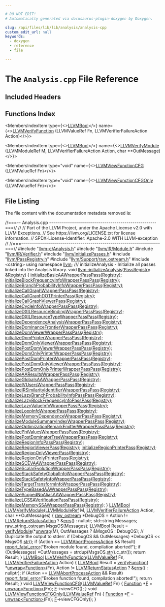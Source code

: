 ```yaml
---

# DO NOT EDIT!
# Automatically generated via docusaurus-plugin-doxygen by Doxygen.

slug: /api/files/lib/lib/analysis/analysis-cpp
custom_edit_url: null
keywords:
  - doxygen
  - reference
  - file

---
```





# The `Analysis.cpp` File Reference

<DoxygenPage pluginConfig={pluginConfig}>



## Included Headers

<IncludesList>
<IncludesListItem
  filePath="llvm-c/Analysis.h"
  permalink="/docs/api/files/include/include/llvm-c/analysis-h"
  isLocal="true" />
<IncludesListItem
  filePath="llvm/IR/Module.h"
  permalink="/docs/api/files/include/include/llvm/include/llvm/ir/module-h"
  isLocal="true" />
<IncludesListItem
  filePath="llvm/IR/Verifier.h"
  permalink="/docs/api/files/include/include/llvm/include/llvm/ir/verifier-h"
  isLocal="true" />
<IncludesListItem
  filePath="llvm/InitializePasses.h"
  permalink="/docs/api/files/include/include/llvm/initializepasses-h"
  isLocal="true" />
<IncludesListItem
  filePath="llvm/PassRegistry.h"
  permalink="/docs/api/files/include/include/llvm/passregistry-h"
  isLocal="true" />
<IncludesListItem
  filePath="llvm/Support/raw_ostream.h"
  permalink="/docs/api/files/include/include/llvm/include/llvm/support/raw-ostream-h"
  isLocal="true" />
<IncludesListItem
  filePath="cstring"
  permalink=""
  isLocal="false" />
</IncludesList>

## Functions Index

<MembersIndex>

<MembersIndexItem
  type={<><a href="/docs/api/groups/llvmcsupporttypes/#ga209de0bceb13179a973c6a45211617bd">LLVMBool</a></>}
  name={<><a href="/docs/api/groups/llvmcanalysis/#gadb658afcbf70a7e5d4d18ba01533bdb3">LLVMVerifyFunction</a> (LLVMValueRef Fn, LLVMVerifierFailureAction Action)</>}>
</MembersIndexItem>

<MembersIndexItem
  type={<><a href="/docs/api/groups/llvmcsupporttypes/#ga209de0bceb13179a973c6a45211617bd">LLVMBool</a></>}
  name={<><a href="/docs/api/groups/llvmcanalysis/#ga5645aec2d95116c0432a676db77b2cb0">LLVMVerifyModule</a> (LLVMModuleRef M, LLVMVerifierFailureAction Action, char &#42;&#42;OutMessage)</>}>
</MembersIndexItem>

<MembersIndexItem
  type="void"
  name={<><a href="/docs/api/groups/llvmcanalysis/#gaa274815dcbf1feb52a7ff95af03f996e">LLVMViewFunctionCFG</a> (LLVMValueRef Fn)</>}>
</MembersIndexItem>

<MembersIndexItem
  type="void"
  name={<><a href="/docs/api/groups/llvmcanalysis/#gabab46b2aaa31f86c0d5a428e1aaacf7c">LLVMViewFunctionCFGOnly</a> (LLVMValueRef Fn)</>}>
</MembersIndexItem>

</MembersIndex>


## File Listing

The file content with the documentation metadata removed is:

<ProgramListing>

<Link id="l00001" /><CodeLine lineNumber="1"><span class="doxyHighlightComment">//===-- Analysis.cpp ------------------------------------------------------===//</span></CodeLine>
<Link id="l00002" /><CodeLine lineNumber="2"><span class="doxyHighlightComment">//</span></CodeLine>
<Link id="l00003" /><CodeLine lineNumber="3"><span class="doxyHighlightComment">// Part of the LLVM Project, under the Apache License v2.0 with LLVM Exceptions.</span></CodeLine>
<Link id="l00004" /><CodeLine lineNumber="4"><span class="doxyHighlightComment">// See https://llvm.org/LICENSE.txt for license information.</span></CodeLine>
<Link id="l00005" /><CodeLine lineNumber="5"><span class="doxyHighlightComment">// SPDX-License-Identifier: Apache-2.0 WITH LLVM-exception</span></CodeLine>
<Link id="l00006" /><CodeLine lineNumber="6"><span class="doxyHighlightComment">//</span></CodeLine>
<Link id="l00007" /><CodeLine lineNumber="7"><span class="doxyHighlightComment">//===----------------------------------------------------------------------===//</span></CodeLine>
<Link id="l00008" /><CodeLine lineNumber="8"></CodeLine>
<Link id="l00009" /><CodeLine lineNumber="9"><span class="doxyHighlightPreprocessor">#include &quot;<a href="/docs/api/files/include/include/llvm-c/analysis-h">llvm-c/Analysis.h</a>&quot;</span></CodeLine>
<Link id="l00010" /><CodeLine lineNumber="10"><span class="doxyHighlightPreprocessor">#include &quot;<a href="/docs/api/files/include/include/llvm/include/llvm/ir/module-h">llvm/IR/Module.h</a>&quot;</span></CodeLine>
<Link id="l00011" /><CodeLine lineNumber="11"><span class="doxyHighlightPreprocessor">#include &quot;<a href="/docs/api/files/include/include/llvm/include/llvm/ir/verifier-h">llvm/IR/Verifier.h</a>&quot;</span></CodeLine>
<Link id="l00012" /><CodeLine lineNumber="12"><span class="doxyHighlightPreprocessor">#include &quot;<a href="/docs/api/files/include/include/llvm/initializepasses-h">llvm/InitializePasses.h</a>&quot;</span></CodeLine>
<Link id="l00013" /><CodeLine lineNumber="13"><span class="doxyHighlightPreprocessor">#include &quot;<a href="/docs/api/files/include/include/llvm/passregistry-h">llvm/PassRegistry.h</a>&quot;</span></CodeLine>
<Link id="l00014" /><CodeLine lineNumber="14"><span class="doxyHighlightPreprocessor">#include &quot;<a href="/docs/api/files/include/include/llvm/include/llvm/support/raw-ostream-h">llvm/Support/raw&#95;ostream.h</a>&quot;</span></CodeLine>
<Link id="l00015" /><CodeLine lineNumber="15"><span class="doxyHighlightPreprocessor">#include &lt;cstring&gt;</span></CodeLine>
<Link id="l00016" /><CodeLine lineNumber="16"></CodeLine>
<Link id="l00017" /><CodeLine lineNumber="17"><span class="doxyHighlightKeyword">using namespace </span><span class="doxyHighlight"><a href="/docs/api/namespaces/llvm">llvm</a>;</span></CodeLine>
<Link id="l00018" /><CodeLine lineNumber="18"></CodeLine>
<Link id="l00019" /><CodeLine lineNumber="19"><span class="doxyHighlightComment">/// initializeAnalysis - Initialize all passes linked into the Analysis library.</span></CodeLine>
<Link id="l00020" /><CodeLine lineNumber="20" lineLink="/docs/api/namespaces/llvm/#af8acef528a1219d64a9e4710e7544a4a"><span class="doxyHighlightKeywordType">void</span><span class="doxyHighlight"> <a href="/docs/api/namespaces/llvm/#af8acef528a1219d64a9e4710e7544a4a">llvm::initializeAnalysis</a>(<a href="/docs/api/classes/llvm/passregistry">PassRegistry</a> &amp;<a href="/docs/api/classes/llvm/registry">Registry</a>) &#123;</span></CodeLine>
<Link id="l00021" /><CodeLine lineNumber="21"><span class="doxyHighlight">  <a href="/docs/api/namespaces/llvm/#aac657448090f4052b1e4820de55c9876">initializeBasicAAWrapperPassPass</a>(<a href="/docs/api/classes/llvm/registry">Registry</a>);</span></CodeLine>
<Link id="l00022" /><CodeLine lineNumber="22"><span class="doxyHighlight">  <a href="/docs/api/namespaces/llvm/#a9921628521eefcf343b4c9333511e629">initializeBlockFrequencyInfoWrapperPassPass</a>(<a href="/docs/api/classes/llvm/registry">Registry</a>);</span></CodeLine>
<Link id="l00023" /><CodeLine lineNumber="23"><span class="doxyHighlight">  <a href="/docs/api/namespaces/llvm/#a46454b887dd0e0d87ac9c2fe3e0253d3">initializeBranchProbabilityInfoWrapperPassPass</a>(<a href="/docs/api/classes/llvm/registry">Registry</a>);</span></CodeLine>
<Link id="l00024" /><CodeLine lineNumber="24"><span class="doxyHighlight">  <a href="/docs/api/namespaces/llvm/#a635c94100ef417fcda0d96d5169ec791">initializeCallGraphWrapperPassPass</a>(<a href="/docs/api/classes/llvm/registry">Registry</a>);</span></CodeLine>
<Link id="l00025" /><CodeLine lineNumber="25"><span class="doxyHighlight">  <a href="/docs/api/namespaces/llvm/#a88c4a95e2b202dfe64ce54c4d9950518">initializeCallGraphDOTPrinterPass</a>(<a href="/docs/api/classes/llvm/registry">Registry</a>);</span></CodeLine>
<Link id="l00026" /><CodeLine lineNumber="26"><span class="doxyHighlight">  <a href="/docs/api/namespaces/llvm/#a1b7ba56ed93dfea84610b30f91722938">initializeCallGraphViewerPass</a>(<a href="/docs/api/classes/llvm/registry">Registry</a>);</span></CodeLine>
<Link id="l00027" /><CodeLine lineNumber="27"><span class="doxyHighlight">  <a href="/docs/api/namespaces/llvm/#a2453a452f326024e62ce569b67cad99b">initializeCycleInfoWrapperPassPass</a>(<a href="/docs/api/classes/llvm/registry">Registry</a>);</span></CodeLine>
<Link id="l00028" /><CodeLine lineNumber="28"><span class="doxyHighlight">  <a href="/docs/api/namespaces/llvm/#a73be36f65bab3c9b93799daa4b7d8c91">initializeDXILResourceBindingWrapperPassPass</a>(<a href="/docs/api/classes/llvm/registry">Registry</a>);</span></CodeLine>
<Link id="l00029" /><CodeLine lineNumber="29"><span class="doxyHighlight">  <a href="/docs/api/namespaces/llvm/#a1040101c14373334e205fa5e0c72a954">initializeDXILResourceTypeWrapperPassPass</a>(<a href="/docs/api/classes/llvm/registry">Registry</a>);</span></CodeLine>
<Link id="l00030" /><CodeLine lineNumber="30"><span class="doxyHighlight">  <a href="/docs/api/namespaces/llvm/#a2012e955cfa51d9c4ef4c7956590be76">initializeDependenceAnalysisWrapperPassPass</a>(<a href="/docs/api/classes/llvm/registry">Registry</a>);</span></CodeLine>
<Link id="l00031" /><CodeLine lineNumber="31"><span class="doxyHighlight">  <a href="/docs/api/namespaces/llvm/#a5bbf4dfc06326ab9d0d30ed95ba147d8">initializeDominanceFrontierWrapperPassPass</a>(<a href="/docs/api/classes/llvm/registry">Registry</a>);</span></CodeLine>
<Link id="l00032" /><CodeLine lineNumber="32"><span class="doxyHighlight">  <a href="/docs/api/namespaces/llvm/#a54bed66985f806b08e8954e468b93851">initializeDomViewerWrapperPassPass</a>(<a href="/docs/api/classes/llvm/registry">Registry</a>);</span></CodeLine>
<Link id="l00033" /><CodeLine lineNumber="33"><span class="doxyHighlight">  <a href="/docs/api/namespaces/llvm/#a2788af3d4da6b8848d4294a98131f882">initializeDomPrinterWrapperPassPass</a>(<a href="/docs/api/classes/llvm/registry">Registry</a>);</span></CodeLine>
<Link id="l00034" /><CodeLine lineNumber="34"><span class="doxyHighlight">  <a href="/docs/api/namespaces/llvm/#ad1bd02a791eb23a78ca40731786fb8d5">initializeDomOnlyViewerWrapperPassPass</a>(<a href="/docs/api/classes/llvm/registry">Registry</a>);</span></CodeLine>
<Link id="l00035" /><CodeLine lineNumber="35"><span class="doxyHighlight">  <a href="/docs/api/namespaces/llvm/#a2f83ae9638d40ba033bc400fd91a6901">initializePostDomViewerWrapperPassPass</a>(<a href="/docs/api/classes/llvm/registry">Registry</a>);</span></CodeLine>
<Link id="l00036" /><CodeLine lineNumber="36"><span class="doxyHighlight">  <a href="/docs/api/namespaces/llvm/#aacd9124913ed7d973786242879ab7717">initializeDomOnlyPrinterWrapperPassPass</a>(<a href="/docs/api/classes/llvm/registry">Registry</a>);</span></CodeLine>
<Link id="l00037" /><CodeLine lineNumber="37"><span class="doxyHighlight">  <a href="/docs/api/namespaces/llvm/#acf7048908b2f000581360e6b44ec44f2">initializePostDomPrinterWrapperPassPass</a>(<a href="/docs/api/classes/llvm/registry">Registry</a>);</span></CodeLine>
<Link id="l00038" /><CodeLine lineNumber="38"><span class="doxyHighlight">  <a href="/docs/api/namespaces/llvm/#af1b5ad84db3cfd1299d97fffb9fb9540">initializePostDomOnlyViewerWrapperPassPass</a>(<a href="/docs/api/classes/llvm/registry">Registry</a>);</span></CodeLine>
<Link id="l00039" /><CodeLine lineNumber="39"><span class="doxyHighlight">  <a href="/docs/api/namespaces/llvm/#a90785122eca447c7afe978a305202124">initializePostDomOnlyPrinterWrapperPassPass</a>(<a href="/docs/api/classes/llvm/registry">Registry</a>);</span></CodeLine>
<Link id="l00040" /><CodeLine lineNumber="40"><span class="doxyHighlight">  <a href="/docs/api/namespaces/llvm/#a6be8f201b39743a4b74f1ae1318a59b6">initializeAAResultsWrapperPassPass</a>(<a href="/docs/api/classes/llvm/registry">Registry</a>);</span></CodeLine>
<Link id="l00041" /><CodeLine lineNumber="41"><span class="doxyHighlight">  <a href="/docs/api/namespaces/llvm/#ab4d7c1fc837d2f4e33104b7c8f9d7f80">initializeGlobalsAAWrapperPassPass</a>(<a href="/docs/api/classes/llvm/registry">Registry</a>);</span></CodeLine>
<Link id="l00042" /><CodeLine lineNumber="42"><span class="doxyHighlight">  <a href="/docs/api/namespaces/llvm/#a8077964a219afba38d65b8e43ebb63a2">initializeIVUsersWrapperPassPass</a>(<a href="/docs/api/classes/llvm/registry">Registry</a>);</span></CodeLine>
<Link id="l00043" /><CodeLine lineNumber="43"><span class="doxyHighlight">  <a href="/docs/api/namespaces/llvm/#aa08a8e8f8a5ca6f473894b1e5bcb6343">initializeIRSimilarityIdentifierWrapperPassPass</a>(<a href="/docs/api/classes/llvm/registry">Registry</a>);</span></CodeLine>
<Link id="l00044" /><CodeLine lineNumber="44"><span class="doxyHighlight">  <a href="/docs/api/namespaces/llvm/#a3a76d6b508e1c444cc33b41eb78f4308">initializeLazyBranchProbabilityInfoPassPass</a>(<a href="/docs/api/classes/llvm/registry">Registry</a>);</span></CodeLine>
<Link id="l00045" /><CodeLine lineNumber="45"><span class="doxyHighlight">  <a href="/docs/api/namespaces/llvm/#ad28516e2515f881b289d0cabca524e2d">initializeLazyBlockFrequencyInfoPassPass</a>(<a href="/docs/api/classes/llvm/registry">Registry</a>);</span></CodeLine>
<Link id="l00046" /><CodeLine lineNumber="46"><span class="doxyHighlight">  <a href="/docs/api/namespaces/llvm/#adcd1fc518299c10029f3df77bc530947">initializeLazyValueInfoWrapperPassPass</a>(<a href="/docs/api/classes/llvm/registry">Registry</a>);</span></CodeLine>
<Link id="l00047" /><CodeLine lineNumber="47"><span class="doxyHighlight">  <a href="/docs/api/namespaces/llvm/#a150c16646e011b61c56a051e49b2f2fb">initializeLoopInfoWrapperPassPass</a>(<a href="/docs/api/classes/llvm/registry">Registry</a>);</span></CodeLine>
<Link id="l00048" /><CodeLine lineNumber="48"><span class="doxyHighlight">  <a href="/docs/api/namespaces/llvm/#a1e0d4c73eb85da47e93c020955c40f92">initializeMemoryDependenceWrapperPassPass</a>(<a href="/docs/api/classes/llvm/registry">Registry</a>);</span></CodeLine>
<Link id="l00049" /><CodeLine lineNumber="49"><span class="doxyHighlight">  <a href="/docs/api/namespaces/llvm/#a4b7d5b21eaca522df61ae4f6e0952a62">initializeModuleSummaryIndexWrapperPassPass</a>(<a href="/docs/api/classes/llvm/registry">Registry</a>);</span></CodeLine>
<Link id="l00050" /><CodeLine lineNumber="50"><span class="doxyHighlight">  <a href="/docs/api/namespaces/llvm/#a74456abaa3670c4253c0625550299699">initializeOptimizationRemarkEmitterWrapperPassPass</a>(<a href="/docs/api/classes/llvm/registry">Registry</a>);</span></CodeLine>
<Link id="l00051" /><CodeLine lineNumber="51"><span class="doxyHighlight">  <a href="/docs/api/namespaces/llvm/#a4055e5f300a8cf23034e150893e4f986">initializePhiValuesWrapperPassPass</a>(<a href="/docs/api/classes/llvm/registry">Registry</a>);</span></CodeLine>
<Link id="l00052" /><CodeLine lineNumber="52"><span class="doxyHighlight">  <a href="/docs/api/namespaces/llvm/#a8d636fd0c4c67a37ec9b991bc1cbc462">initializePostDominatorTreeWrapperPassPass</a>(<a href="/docs/api/classes/llvm/registry">Registry</a>);</span></CodeLine>
<Link id="l00053" /><CodeLine lineNumber="53"><span class="doxyHighlight">  <a href="/docs/api/namespaces/llvm/#a51fb13e893461bbbe192dc999b3476df">initializeRegionInfoPassPass</a>(<a href="/docs/api/classes/llvm/registry">Registry</a>);</span></CodeLine>
<Link id="l00054" /><CodeLine lineNumber="54"><span class="doxyHighlight">  <a href="/docs/api/namespaces/llvm/#a08e19ce47ac3ff48c1a9428d11225218">initializeRegionViewerPass</a>(<a href="/docs/api/classes/llvm/registry">Registry</a>);</span></CodeLine>
<Link id="l00055" /><CodeLine lineNumber="55"><span class="doxyHighlight">  <a href="/docs/api/namespaces/llvm/#af1eb03dfcac9e12f53290a742345231c">initializeRegionPrinterPass</a>(<a href="/docs/api/classes/llvm/registry">Registry</a>);</span></CodeLine>
<Link id="l00056" /><CodeLine lineNumber="56"><span class="doxyHighlight">  <a href="/docs/api/namespaces/llvm/#a5c2b6383ca344b48476db9821c33acc1">initializeRegionOnlyViewerPass</a>(<a href="/docs/api/classes/llvm/registry">Registry</a>);</span></CodeLine>
<Link id="l00057" /><CodeLine lineNumber="57"><span class="doxyHighlight">  <a href="/docs/api/namespaces/llvm/#a3080c01483c769b70eaf28144012bd13">initializeRegionOnlyPrinterPass</a>(<a href="/docs/api/classes/llvm/registry">Registry</a>);</span></CodeLine>
<Link id="l00058" /><CodeLine lineNumber="58"><span class="doxyHighlight">  <a href="/docs/api/namespaces/llvm/#a846d9cd949c57ad624fcaebe5d03ecea">initializeSCEVAAWrapperPassPass</a>(<a href="/docs/api/classes/llvm/registry">Registry</a>);</span></CodeLine>
<Link id="l00059" /><CodeLine lineNumber="59"><span class="doxyHighlight">  <a href="/docs/api/namespaces/llvm/#a6713c042fa19278b2ed95fbcfe021a40">initializeScalarEvolutionWrapperPassPass</a>(<a href="/docs/api/classes/llvm/registry">Registry</a>);</span></CodeLine>
<Link id="l00060" /><CodeLine lineNumber="60"><span class="doxyHighlight">  <a href="/docs/api/namespaces/llvm/#aa5fdf83a054d6cb1a4e0e7be0bdccfc0">initializeStackSafetyGlobalInfoWrapperPassPass</a>(<a href="/docs/api/classes/llvm/registry">Registry</a>);</span></CodeLine>
<Link id="l00061" /><CodeLine lineNumber="61"><span class="doxyHighlight">  <a href="/docs/api/namespaces/llvm/#ab4b4cd7eb33980459a574621e557d12f">initializeStackSafetyInfoWrapperPassPass</a>(<a href="/docs/api/classes/llvm/registry">Registry</a>);</span></CodeLine>
<Link id="l00062" /><CodeLine lineNumber="62"><span class="doxyHighlight">  <a href="/docs/api/namespaces/llvm/#a0ea0e745a05ff712fad4ac67f014ff4c">initializeTargetTransformInfoWrapperPassPass</a>(<a href="/docs/api/classes/llvm/registry">Registry</a>);</span></CodeLine>
<Link id="l00063" /><CodeLine lineNumber="63"><span class="doxyHighlight">  <a href="/docs/api/namespaces/llvm/#a0caf77ca0696e0e2bc676fa189dbfd92">initializeTypeBasedAAWrapperPassPass</a>(<a href="/docs/api/classes/llvm/registry">Registry</a>);</span></CodeLine>
<Link id="l00064" /><CodeLine lineNumber="64"><span class="doxyHighlight">  <a href="/docs/api/namespaces/llvm/#a5bde01cb3d283c04249194d4d79bf8a9">initializeScopedNoAliasAAWrapperPassPass</a>(<a href="/docs/api/classes/llvm/registry">Registry</a>);</span></CodeLine>
<Link id="l00065" /><CodeLine lineNumber="65"><span class="doxyHighlight">  <a href="/docs/api/namespaces/llvm/#a01eb4c804b7a27b2bd4ce4322c63bb47">initializeLCSSAVerificationPassPass</a>(<a href="/docs/api/classes/llvm/registry">Registry</a>);</span></CodeLine>
<Link id="l00066" /><CodeLine lineNumber="66"><span class="doxyHighlight">  <a href="/docs/api/namespaces/llvm/#a1b8a8e0fdb91dab1ae030d1fc7df73ea">initializeMemorySSAWrapperPassPass</a>(<a href="/docs/api/classes/llvm/registry">Registry</a>);</span></CodeLine>
<Link id="l00067" /><CodeLine lineNumber="67"><span class="doxyHighlight">&#125;</span></CodeLine>
<Link id="l00068" /><CodeLine lineNumber="68"></CodeLine>
<Link id="l00069" /><CodeLine lineNumber="69" lineLink="/docs/api/groups/llvmcanalysis/#ga5645aec2d95116c0432a676db77b2cb0"><span class="doxyHighlight"><a href="/docs/api/groups/llvmcsupporttypes/#ga209de0bceb13179a973c6a45211617bd">LLVMBool</a> <a href="/docs/api/groups/llvmcanalysis/#ga5645aec2d95116c0432a676db77b2cb0">LLVMVerifyModule</a>(<a href="/docs/api/groups/llvmcsupporttypes/#gad1d1bb5f901c903a0cf09c5a053c9c56">LLVMModuleRef</a> M, <a href="/docs/api/groups/llvmcanalysis/#gab29480cbd10b9b49e7a95870369497ee">LLVMVerifierFailureAction</a> Action,</span></CodeLine>
<Link id="l00070" /><CodeLine lineNumber="70"><span class="doxyHighlight">                          </span><span class="doxyHighlightKeywordType">char</span><span class="doxyHighlight"> &#42;&#42;OutMessages) &#123;</span></CodeLine>
<Link id="l00071" /><CodeLine lineNumber="71"><span class="doxyHighlight">  <a href="/docs/api/classes/llvm/raw-ostream">raw&#95;ostream</a> &#42;DebugOS = Action != <a href="/docs/api/groups/llvmcanalysis/#ggab29480cbd10b9b49e7a95870369497eeadcc40d3615ed36da91d84a628c7c2758">LLVMReturnStatusAction</a> ? &amp;<a href="/docs/api/namespaces/llvm/#a9a7b5c68c90f85baaedaa854cc5002cc">errs</a>() : </span><span class="doxyHighlightKeyword">nullptr</span><span class="doxyHighlight">;</span></CodeLine>
<Link id="l00072" /><CodeLine lineNumber="72"><span class="doxyHighlight">  std::string Messages;</span></CodeLine>
<Link id="l00073" /><CodeLine lineNumber="73"><span class="doxyHighlight">  <a href="/docs/api/classes/llvm/raw-string-ostream">raw&#95;string&#95;ostream</a> MsgsOS(Messages);</span></CodeLine>
<Link id="l00074" /><CodeLine lineNumber="74"></CodeLine>
<Link id="l00075" /><CodeLine lineNumber="75"><span class="doxyHighlight">  <a href="/docs/api/groups/llvmcsupporttypes/#ga209de0bceb13179a973c6a45211617bd">LLVMBool</a> Result = <a href="/docs/api/namespaces/llvm/#af8c14262d42a312c9026452162c9e0a6">verifyModule</a>(&#42;<a href="/docs/api/namespaces/llvm/#aa3d613e3ad429bdb5b1a7d22796028e9">unwrap</a>(M), OutMessages ? &amp;MsgsOS : DebugOS);</span></CodeLine>
<Link id="l00076" /><CodeLine lineNumber="76"></CodeLine>
<Link id="l00077" /><CodeLine lineNumber="77"><span class="doxyHighlight">  </span><span class="doxyHighlightComment">// Duplicate the output to stderr.</span></CodeLine>
<Link id="l00078" /><CodeLine lineNumber="78"><span class="doxyHighlight">  </span><span class="doxyHighlightKeywordFlow">if</span><span class="doxyHighlight"> (DebugOS &amp;&amp; OutMessages)</span></CodeLine>
<Link id="l00079" /><CodeLine lineNumber="79"><span class="doxyHighlight">    &#42;DebugOS &lt;&lt; MsgsOS.<a href="/docs/api/classes/llvm/raw-string-ostream/#a6732e8d3ff8100a662ce73634840b990">str</a>();</span></CodeLine>
<Link id="l00080" /><CodeLine lineNumber="80"></CodeLine>
<Link id="l00081" /><CodeLine lineNumber="81"><span class="doxyHighlight">  </span><span class="doxyHighlightKeywordFlow">if</span><span class="doxyHighlight"> (Action == <a href="/docs/api/groups/llvmcanalysis/#ggab29480cbd10b9b49e7a95870369497eeaf72c1ce149891d859b5cd2224bcd06a5">LLVMAbortProcessAction</a> &amp;&amp; Result)</span></CodeLine>
<Link id="l00082" /><CodeLine lineNumber="82"><span class="doxyHighlight">    <a href="/docs/api/namespaces/llvm/#a7f2a3d4dcfee70225988aec53ff1e173">report&#95;fatal&#95;error</a>(</span><span class="doxyHighlightStringLiteral">&quot;Broken module found, compilation aborted!&quot;</span><span class="doxyHighlight">);</span></CodeLine>
<Link id="l00083" /><CodeLine lineNumber="83"></CodeLine>
<Link id="l00084" /><CodeLine lineNumber="84"><span class="doxyHighlight">  </span><span class="doxyHighlightKeywordFlow">if</span><span class="doxyHighlight"> (OutMessages)</span></CodeLine>
<Link id="l00085" /><CodeLine lineNumber="85"><span class="doxyHighlight">    &#42;OutMessages = strdup(MsgsOS.<a href="/docs/api/classes/llvm/raw-string-ostream/#a6732e8d3ff8100a662ce73634840b990">str</a>().c&#95;str());</span></CodeLine>
<Link id="l00086" /><CodeLine lineNumber="86"></CodeLine>
<Link id="l00087" /><CodeLine lineNumber="87"><span class="doxyHighlight">  </span><span class="doxyHighlightKeywordFlow">return</span><span class="doxyHighlight"> Result;</span></CodeLine>
<Link id="l00088" /><CodeLine lineNumber="88"><span class="doxyHighlight">&#125;</span></CodeLine>
<Link id="l00089" /><CodeLine lineNumber="89"></CodeLine>
<Link id="l00090" /><CodeLine lineNumber="90" lineLink="/docs/api/groups/llvmcanalysis/#gadb658afcbf70a7e5d4d18ba01533bdb3"><span class="doxyHighlight"><a href="/docs/api/groups/llvmcsupporttypes/#ga209de0bceb13179a973c6a45211617bd">LLVMBool</a> <a href="/docs/api/groups/llvmcanalysis/#gadb658afcbf70a7e5d4d18ba01533bdb3">LLVMVerifyFunction</a>(<a href="/docs/api/groups/llvmcsupporttypes/#ga113ce952344691b8304a43a314f8be17">LLVMValueRef</a> Fn, <a href="/docs/api/groups/llvmcanalysis/#gab29480cbd10b9b49e7a95870369497ee">LLVMVerifierFailureAction</a> Action) &#123;</span></CodeLine>
<Link id="l00091" /><CodeLine lineNumber="91"><span class="doxyHighlight">  <a href="/docs/api/groups/llvmcsupporttypes/#ga209de0bceb13179a973c6a45211617bd">LLVMBool</a> Result = <a href="/docs/api/namespaces/llvm/#a26389c546573f058ad8ecbdc5c1933cf">verifyFunction</a>(</span></CodeLine>
<Link id="l00092" /><CodeLine lineNumber="92"><span class="doxyHighlight">      &#42;<a href="/docs/api/namespaces/llvm/#aa3d613e3ad429bdb5b1a7d22796028e9">unwrap&lt;Function&gt;</a>(Fn), Action != <a href="/docs/api/groups/llvmcanalysis/#ggab29480cbd10b9b49e7a95870369497eeadcc40d3615ed36da91d84a628c7c2758">LLVMReturnStatusAction</a> ? &amp;<a href="/docs/api/namespaces/llvm/#a9a7b5c68c90f85baaedaa854cc5002cc">errs</a>()</span></CodeLine>
<Link id="l00093" /><CodeLine lineNumber="93"><span class="doxyHighlight">                                                              : </span><span class="doxyHighlightKeyword">nullptr</span><span class="doxyHighlight">);</span></CodeLine>
<Link id="l00094" /><CodeLine lineNumber="94"></CodeLine>
<Link id="l00095" /><CodeLine lineNumber="95"><span class="doxyHighlight">  </span><span class="doxyHighlightKeywordFlow">if</span><span class="doxyHighlight"> (Action == <a href="/docs/api/groups/llvmcanalysis/#ggab29480cbd10b9b49e7a95870369497eeaf72c1ce149891d859b5cd2224bcd06a5">LLVMAbortProcessAction</a> &amp;&amp; Result)</span></CodeLine>
<Link id="l00096" /><CodeLine lineNumber="96"><span class="doxyHighlight">    <a href="/docs/api/namespaces/llvm/#a7f2a3d4dcfee70225988aec53ff1e173">report&#95;fatal&#95;error</a>(</span><span class="doxyHighlightStringLiteral">&quot;Broken function found, compilation aborted!&quot;</span><span class="doxyHighlight">);</span></CodeLine>
<Link id="l00097" /><CodeLine lineNumber="97"></CodeLine>
<Link id="l00098" /><CodeLine lineNumber="98"><span class="doxyHighlight">  </span><span class="doxyHighlightKeywordFlow">return</span><span class="doxyHighlight"> Result;</span></CodeLine>
<Link id="l00099" /><CodeLine lineNumber="99"><span class="doxyHighlight">&#125;</span></CodeLine>
<Link id="l00100" /><CodeLine lineNumber="100"></CodeLine>
<Link id="l00101" /><CodeLine lineNumber="101" lineLink="/docs/api/groups/llvmcanalysis/#gaa274815dcbf1feb52a7ff95af03f996e"><span class="doxyHighlightKeywordType">void</span><span class="doxyHighlight"> <a href="/docs/api/groups/llvmcanalysis/#gaa274815dcbf1feb52a7ff95af03f996e">LLVMViewFunctionCFG</a>(<a href="/docs/api/groups/llvmcsupporttypes/#ga113ce952344691b8304a43a314f8be17">LLVMValueRef</a> Fn) &#123;</span></CodeLine>
<Link id="l00102" /><CodeLine lineNumber="102"><span class="doxyHighlight">  <a href="/docs/api/classes/llvm/function">Function</a> &#42;<a href="/docs/api/files/lib/lib/support/md5-cpp/#a96d73bbd7af15cb1fc38c3f4a3bd82e9">F</a> = <a href="/docs/api/namespaces/llvm/#aa3d613e3ad429bdb5b1a7d22796028e9">unwrap&lt;Function&gt;</a>(Fn);</span></CodeLine>
<Link id="l00103" /><CodeLine lineNumber="103"><span class="doxyHighlight">  <a href="/docs/api/files/lib/lib/support/md5-cpp/#a96d73bbd7af15cb1fc38c3f4a3bd82e9">F</a>-&gt;viewCFG();</span></CodeLine>
<Link id="l00104" /><CodeLine lineNumber="104"><span class="doxyHighlight">&#125;</span></CodeLine>
<Link id="l00105" /><CodeLine lineNumber="105"></CodeLine>
<Link id="l00106" /><CodeLine lineNumber="106" lineLink="/docs/api/groups/llvmcanalysis/#gabab46b2aaa31f86c0d5a428e1aaacf7c"><span class="doxyHighlightKeywordType">void</span><span class="doxyHighlight"> <a href="/docs/api/groups/llvmcanalysis/#gabab46b2aaa31f86c0d5a428e1aaacf7c">LLVMViewFunctionCFGOnly</a>(<a href="/docs/api/groups/llvmcsupporttypes/#ga113ce952344691b8304a43a314f8be17">LLVMValueRef</a> Fn) &#123;</span></CodeLine>
<Link id="l00107" /><CodeLine lineNumber="107"><span class="doxyHighlight">  <a href="/docs/api/classes/llvm/function">Function</a> &#42;<a href="/docs/api/files/lib/lib/support/md5-cpp/#a96d73bbd7af15cb1fc38c3f4a3bd82e9">F</a> = <a href="/docs/api/namespaces/llvm/#aa3d613e3ad429bdb5b1a7d22796028e9">unwrap&lt;Function&gt;</a>(Fn);</span></CodeLine>
<Link id="l00108" /><CodeLine lineNumber="108"><span class="doxyHighlight">  <a href="/docs/api/files/lib/lib/support/md5-cpp/#a96d73bbd7af15cb1fc38c3f4a3bd82e9">F</a>-&gt;viewCFGOnly();</span></CodeLine>
<Link id="l00109" /><CodeLine lineNumber="109"><span class="doxyHighlight">&#125;</span></CodeLine>

</ProgramListing>


</DoxygenPage>
